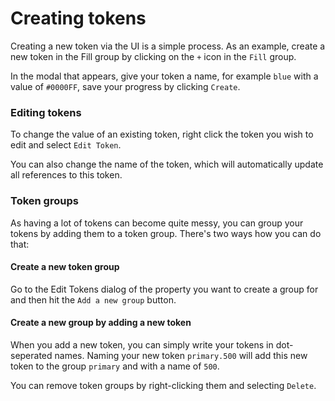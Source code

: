# Creating tokens

Creating a new token via the UI is a simple process. As an example, create a new token in the Fill group by clicking on the `+` icon in the `Fill` group.

In the modal that appears, give your token a name, for example `blue` with a value of `#0000FF`, save your progress by clicking `Create`.

### Editing tokens
To change the value of an existing token, right click the token you wish to edit and select `Edit Token`.

You can also change the name of the token, which will automatically update all references to this token.

### Token groups
As having a lot of tokens can become quite messy, you can group your tokens by adding them to a token group. There's two ways how you can do that:

#### Create a new token group
Go to the Edit Tokens dialog of the property you want to create a group for and then hit the `Add a new group` button.

#### Create a new group by adding a new token
When you add a new token, you can simply write your tokens in dot-seperated names. Naming your new token `primary.500` will add this new token to the group `primary` and with a name of `500`.

You can remove token groups by right-clicking them and selecting `Delete`.
